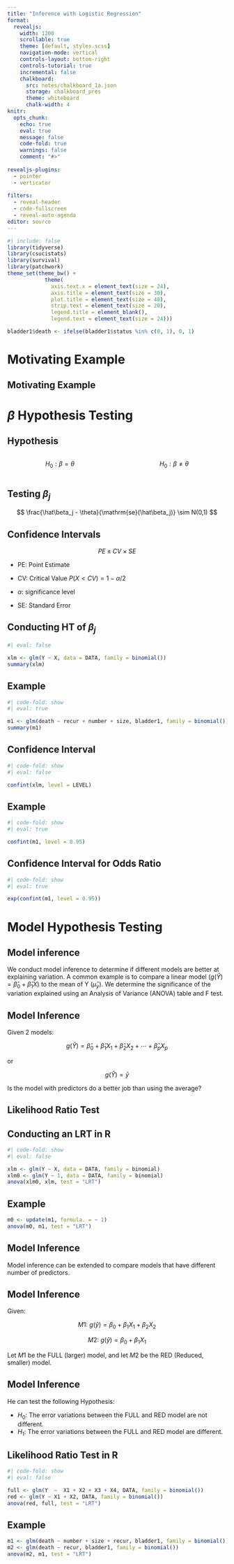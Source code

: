```yaml
---
title: "Inference with Logistic Regression"
format:
  revealjs:
    width: 1200
    scrollable: true
    theme: [default, styles.scss]
    navigation-mode: vertical
    controls-layout: bottom-right
    controls-tutorial: true
    incremental: false 
    chalkboard:
      src: notes/chalkboard_1a.json
      storage: chalkboard_pres
      theme: whiteboard
      chalk-width: 4
knitr:
  opts_chunk: 
    echo: true
    eval: true
    message: false
    code-fold: true
    warnings: false
    comment: "#>" 
    
revealjs-plugins:
  - pointer
  - verticator
  
filters: 
  - reveal-header
  - code-fullscreen
  - reveal-auto-agenda
editor: source
---
```


```r
#| include: false
library(tidyverse)
library(csucistats)
library(survival)
library(patchwork)
theme_set(theme_bw() + 
            theme(
              axis.text.x = element_text(size = 24),
              axis.title = element_text(size = 30),
              plot.title = element_text(size = 48),
              strip.text = element_text(size = 20),
              legend.title = element_blank(),
              legend.text = element_text(size = 24)))

bladder1$death <- ifelse(bladder1$status %in% c(0, 1), 0, 1) 

```

# Motivating Example

## Motivating Example




# $\beta$ Hypothesis Testing

## Hypothesis

::: columns
::: {.column width="50%"}
$$H_0: \beta = \theta$$
:::

::: {.column width="50%"}
$$H_0: \beta \ne \theta$$
:::
:::

## Testing $\beta_j$


$$
\frac{\hat\beta_j - \theta}{\mathrm{se}(\hat\beta_j)} \sim N(0,1)
$$

## Confidence Intervals

$$
PE \pm CV \times SE
$$

-   PE: Point Estimate

-   CV: Critical Value $P(X<CV) = 1-\alpha/2$

-   $\alpha$: significance level

-   SE: Standard Error


## Conducting HT of $\beta_j$

```r
#| eval: false

xlm <- glm(Y ~ X, data = DATA, family = binomial())
summary(xlm)
```

## Example

```r
#| code-fold: show
#| eval: true

m1 <- glm(death ~ recur + number + size, bladder1, family = binomial())
summary(m1)

```

## Confidence Interval

```r
#| code-fold: show
#| eval: false

confint(xlm, level = LEVEL)

```


## Example 

```r
#| code-fold: show
#| eval: true

confint(m1, level = 0.95)

```
## Confidence Interval for Odds Ratio

```r
#| code-fold: show
#| eval: true

exp(confint(m1, level = 0.95))

```


# Model Hypothesis Testing

## Model inference

We conduct model inference to determine if different models are better at explaining variation. A common example is to compare a linear model ($g(\hat Y)=\hat\beta_0 + \hat\beta_1 X$) to the mean of Y ($\hat \mu_y$). We determine the significance of the variation explained using an Analysis of Variance (ANOVA) table and F test.

## Model Inference

Given 2 models:

$$
g(\hat Y) = \hat\beta_0 + \hat\beta_1 X_1 + \hat\beta_2 X_2 + \cdots + \hat\beta_p X_p
$$

or

$$
g(\hat Y) = \bar y
$$

::: fragment
Is the model with predictors do a better job than using the average?
:::

## Likelihood Ratio Test


## Conducting an LRT in R

```r
#| code-fold: show
#| eval: false

xlm <- glm(Y ~ X, data = DATA, family = binomial)
xlm0 <- glm(Y ~ 1, data = DATA, family = binomial)
anova(xlm0, xlm, test = "LRT")

```

## Example

```r
m0 <- update(m1, formula. = ~ 1)
anova(m0, m1, test = "LRT")
```

## Model Inference

Model inference can be extended to compare models that have different number of predictors.

## Model Inference

Given:

$$
M1:\ g(\hat y) = \beta_0 + \beta_1 X_1 + \beta_2 X_2 
$$

$$
M2:\ g(\hat y) = \beta_0 + \beta_1 X_1  
$$

Let $M1$ be the FULL (larger) model, and let $M2$ be the RED (Reduced, smaller) model.

## Model Inference

He can test the following Hypothesis:

-   $H_0$: The error variations between the FULL and RED model are not different.
-   $H_1$: The error variations between the FULL and RED model are different.


## Likelihood Ratio Test in R

```r
#| code-fold: show
#| eval: false

full <- glm(Y  ~  X1 + X2 + X3 + X4, DATA, family = binomial())
red <- glm(Y ~ X1 + X2, DATA, family = binomial())
anova(red, full, test = "LRT")
```

## Example

```r
m1 <- glm(death ~ number + size + recur, bladder1, family = binomial())
m2 <- glm(death ~ recur, bladder1, family = binomial())
anova(m2, m1, test = "LRT")
```
